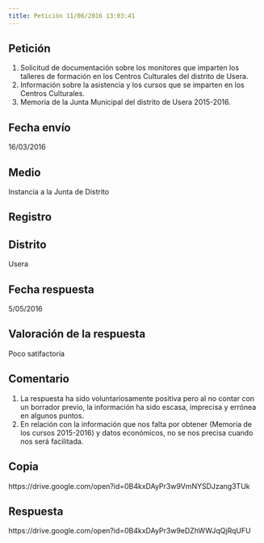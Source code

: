 ```yaml
---
title: Petición 11/06/2016 13:03:41
---
```



## Petición
1. Solicitud de documentación sobre los monitores que imparten los talleres de formación en los Centros Culturales del distrito de Usera.
2. Información sobre la asistencia y los cursos que se imparten en los Centros Culturales.
3. Memoria de la Junta Municipal del distrito de Usera 2015-2016.


## Fecha envío
16/03/2016


## Medio
Instancia a la Junta de Distrito


## Registro



## Distrito
Usera


## Fecha respuesta
5/05/2016


## Valoración de la respuesta
Poco satifactoria


## Comentario
1. La respuesta ha sido voluntariosamente positiva pero al no contar con un borrador previo, la información ha sido escasa, imprecisa y errónea en algunos puntos.
2. En relación con la información que nos falta por obtener (Memoria de los cursos 2015-2016) y datos económicos, no se nos precisa cuando nos será facilitada.     


## Copia
https://drive.google.com/open?id=0B4kxDAyPr3w9VmNYSDJzang3TUk


## Respuesta
https://drive.google.com/open?id=0B4kxDAyPr3w9eDZhWWJqQjRqUFU


